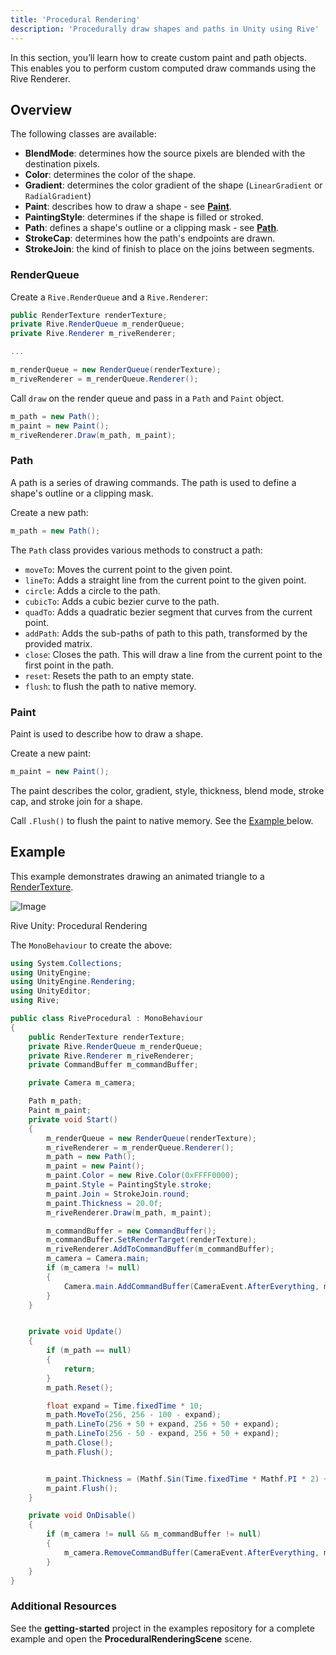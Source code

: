 ```yaml
---
title: 'Procedural Rendering'
description: 'Procedurally draw shapes and paths in Unity using Rive'
---
```


In this section, you’ll learn how to create custom paint and path objects. This enables you to perform custom computed draw commands using the Rive Renderer.

## Overview

The following classes are available:

- **BlendMode**: determines how the source pixels are blended with the destination pixels.
- **Color**: determines the color of the shape.
- **Gradient**: determines the color gradient of the shape (`LinearGradient` or `RadialGradient`)
- **Paint**: describes how to draw a shape - see [**Paint**](https://help.rive.app/game-runtimes/unity/procedural-rendering#paint).
- **PaintingStyle**: determines if the shape is filled or stroked.
- **Path**: defines a shape's outline or a clipping mask - see [**Path**](https://help.rive.app/game-runtimes/unity/procedural-rendering#path).
- **StrokeCap**: determines how the path's endpoints are drawn.
- **StrokeJoin**: the kind of finish to place on the joins between segments.

### RenderQueue

Create a `Rive.RenderQueue` and a `Rive.Renderer`:

```csharp
public RenderTexture renderTexture;
private Rive.RenderQueue m_renderQueue;
private Rive.Renderer m_riveRenderer;

...

m_renderQueue = new RenderQueue(renderTexture);
m_riveRenderer = m_renderQueue.Renderer();
```

Call `draw` on the render queue and pass in a `Path` and `Paint` object.

```csharp
m_path = new Path();
m_paint = new Paint();
m_riveRenderer.Draw(m_path, m_paint);
```

### Path

A path is a series of drawing commands. The path is used to define a shape's outline or a clipping mask.

Create a new path:

```csharp
m_path = new Path();
```

The `Path` class provides various methods to construct a path:

- `moveTo`: Moves the current point to the given point.
- `lineTo`: Adds a straight line from the current point to the given point.
- `circle`: Adds a circle to the path.
- `cubicTo`: Adds a cubic bezier curve to the path.
- `quadTo`: Adds a quadratic bezier segment that curves from the current point.
- `addPath`: Adds the sub-paths of path to this path, transformed by the provided matrix.
- `close`: Closes the path. This will draw a line from the current point to the first point in the path.
- `reset`: Resets the path to an empty state.
- `flush`: to flush the path to native memory.

### Paint 

Paint is used to describe how to draw a shape.

Create a new paint:

```csharp
m_paint = new Paint();
```

The paint describes the color, gradient, style, thickness, blend mode, stroke cap, and stroke join for a shape.

Call `.Flush()` to flush the paint to native memory. See the [Example ](/game-runtimes/unity/procedural-rendering#example)below.

## Example 

This example demonstrates drawing an animated triangle to a [RenderTexture](https://docs.unity3d.com/ScriptReference/RenderTexture.html).

![Image](https://ucarecdn.com/e280a09f-7200-4732-921b-105db28f9df5/)

Rive Unity: Procedural Rendering

The `MonoBehaviour` to create the above:

```csharp
using System.Collections;
using UnityEngine;
using UnityEngine.Rendering;
using UnityEditor;
using Rive;

public class RiveProcedural : MonoBehaviour
{
    public RenderTexture renderTexture;
    private Rive.RenderQueue m_renderQueue;
    private Rive.Renderer m_riveRenderer;
    private CommandBuffer m_commandBuffer;

    private Camera m_camera;

    Path m_path;
    Paint m_paint;
    private void Start()
    {
        m_renderQueue = new RenderQueue(renderTexture);
        m_riveRenderer = m_renderQueue.Renderer();
        m_path = new Path();
        m_paint = new Paint();
        m_paint.Color = new Rive.Color(0xFFFF0000);
        m_paint.Style = PaintingStyle.stroke;
        m_paint.Join = StrokeJoin.round;
        m_paint.Thickness = 20.0f;
        m_riveRenderer.Draw(m_path, m_paint);

        m_commandBuffer = new CommandBuffer();
        m_commandBuffer.SetRenderTarget(renderTexture);
        m_riveRenderer.AddToCommandBuffer(m_commandBuffer);
        m_camera = Camera.main;
        if (m_camera != null)
        {
            Camera.main.AddCommandBuffer(CameraEvent.AfterEverything, m_commandBuffer);
        }
    }


    private void Update()
    {
        if (m_path == null)
        {
            return;
        }
        m_path.Reset();

        float expand = Time.fixedTime * 10;
        m_path.MoveTo(256, 256 - 100 - expand);
        m_path.LineTo(256 + 50 + expand, 256 + 50 + expand);
        m_path.LineTo(256 - 50 - expand, 256 + 50 + expand);
        m_path.Close();
        m_path.Flush();


        m_paint.Thickness = (Mathf.Sin(Time.fixedTime * Mathf.PI * 2) + 1.0f) * 20.0f + 1.0f;
        m_paint.Flush();
    }

    private void OnDisable()
    {
        if (m_camera != null && m_commandBuffer != null)
        {
            m_camera.RemoveCommandBuffer(CameraEvent.AfterEverything, m_commandBuffer);
        }
    }
}
```

### Additional Resources 

See the **getting-started** project in the examples repository for a complete example and open the **ProceduralRenderingScene** scene.